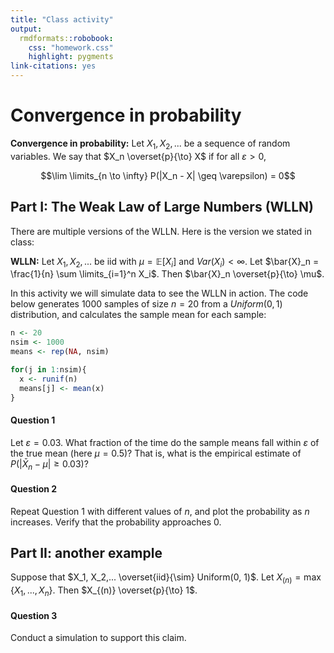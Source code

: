 ```yaml
---
title: "Class activity"
output: 
  rmdformats::robobook:
    css: "homework.css"
    highlight: pygments
link-citations: yes
---
```


# Convergence in probability

**Convergence in probability:** Let $X_1, X_2, ...$ be a sequence of random variables. We say that $X_n \overset{p}{\to} X$ if for all $\varepsilon > 0$,

$$\lim \limits_{n \to \infty} P(|X_n - X| \geq \varepsilon) = 0$$


## Part I: The Weak Law of Large Numbers (WLLN)

There are multiple versions of the WLLN. Here is the version we stated in class:

**WLLN:** Let $X_1, X_2,...$ be iid with $\mu = \mathbb{E}[X_i]$ and $Var(X_i) < \infty$. Let $\bar{X}_n = \frac{1}{n} \sum \limits_{i=1}^n X_i$. Then $\bar{X}_n \overset{p}{\to} \mu$.

In this activity we will simulate data to see the WLLN in action. The code below generates 1000 samples of size $n = 20$ from a $Uniform(0, 1)$ distribution, and calculates the sample mean for each sample:

```r
n <- 20
nsim <- 1000
means <- rep(NA, nsim)

for(j in 1:nsim){
  x <- runif(n)
  means[j] <- mean(x)
}
```

:::{.question}
#### Question 1

Let $\varepsilon = 0.03$. What fraction of the time do the sample means fall within $\varepsilon$ of the true mean (here $\mu = 0.5$)? That is, what is the empirical estimate of $P(|\bar{X}_n - \mu| \geq 0.03)$?
:::

:::{.question}
#### Question 2

Repeat Question 1 with different values of $n$, and plot the probability as $n$ increases. Verify that the probability approaches 0.
:::


## Part II: another example


Suppose that $X_1, X_2,... \overset{iid}{\sim} Uniform(0, 1)$. Let $X_{(n)} = \max\{X_1,...,X_n\}$. Then $X_{(n)} \overset{p}{\to} 1$. 

:::{.question}
#### Question 3

Conduct a simulation to support this claim.
:::


